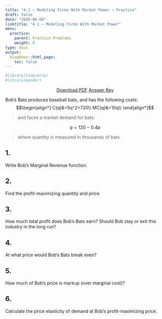 ```yaml
---
title: "4.1 — Modeling Firms With Market Power — Practice"
draft: false
date: "2020-06-08"
linktitle: "4.1 — Modeling Firms With Market Power"
menu:
  practice:
    parent: Practice Problems
    weight: 8
type: docs
output:
  blogdown::html_page:
    toc: false
---
```

```r
#library(tidyverse)
#library(pander)
```

<p style="text-align:center"><a target="_blank" href="/practice/4.1-practice-pdf.pdf"><span class="btn btn-primary btn-lg"><i class="fas fa-file-pdf"></i> Download PDF</a></span> <a target="_blank" href="/practice/4.1-practice-answers.html"><span class="btn btn-primary btn-lg"><i class="far fa-life-ring"></i> Answer Key</a></span></p>

Bob's Bats produces baseball bats, and has the following costs:
$$\begin{align*}
C(q)&=5q^2+720\\
MC(q)&=10q\\	
\end{align*}$$

> and faces a market demand for bats:

$$q = 120-0.4p$$

> where quantity is measured in thousands of bats

## 1. 
Write Bob's Marginal Revenue function.

## 2.
Find the profit-maximizing quantity and price.

## 3.
How much total profit does Bob's Bats earn? Should Bob stay or exit this industry in the long run?

## 4.
At what price would Bob's Bats break even?

## 5.
How much of Bob's price is markup (over marginal cost)?

## 6.
Calculate the price elasticity of demand at Bob's profit-maximizing price.